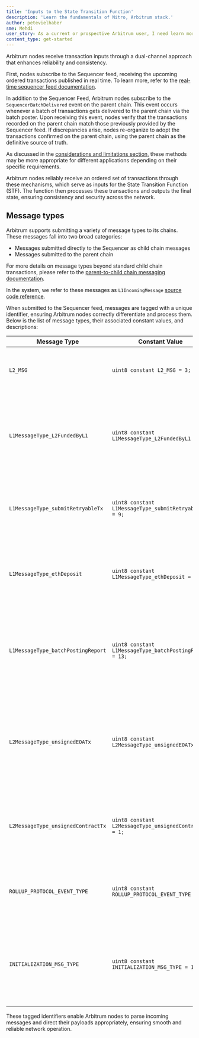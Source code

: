```yaml
---
title: 'Inputs to the State Transition Function'
description: 'Learn the fundamentals of Nitro, Arbitrum stack.'
author: petevielhaber
sme: Mehdi
user_story: As a current or prospective Arbitrum user, I need learn more about Nitros design.
content_type: get-started
---
```


<a data-quicklook-from="arbitrum">Arbitrum</a> nodes receive <a data-quicklook-from="transaction">
  transaction
</a> inputs through a dual-channel approach that enhances reliability and consistency.

First, nodes subscribe
to the <a data-quicklook-from="sequencer">Sequencer</a> feed, receiving the upcoming ordered transactions
published in real time. To learn more, refer to the [real-time sequencer feed documentation](/how-arbitrum-works/03-sequencer.mdx#real-time-sequencer-feed).

In addition to the <a data-quicklook-from="sequencer-feed">Sequencer Feed</a>, Arbitrum nodes subscribe to the `SequencerBatchDelivered` event on the <a data-quicklook-from="parent-chain">parent chain</a>. This event occurs whenever a <a data-quicklook-from="batch">batch</a> of transactions gets delivered to the parent chain via the batch poster. Upon receiving this event, nodes verify that the transactions recorded on the parent chain match those previously provided by the Sequencer feed. If discrepancies arise, nodes re-organize to adopt the transactions confirmed on the parent chain, using the parent chain as the definitive source of truth.

As discussed in the [considerations and limitations section](/how-arbitrum-works/03-sequencer.mdx#considerations-and-limitations), these methods may be more appropriate for different applications depending on their specific requirements.

Arbitrum nodes reliably receive an ordered set of transactions through these mechanisms, which serve as inputs for the <a data-quicklook-from="state-transition-function">State Transition Function</a> (STF). The function then processes these transactions and outputs the final state, ensuring consistency and security across the network.

## Message types

Arbitrum supports submitting a variety of message types to its chains. These messages fall into two broad categories:

- Messages submitted directly to the Sequencer as <a data-quicklook-from="child-chain">child chain</a> messages
- Messages submitted to the parent chain

For more details on message types beyond standard child chain transactions, please refer to the [parent-to-child chain messaging documentation](/how-arbitrum-works/10-l1-to-l2-messaging.mdx).

In the system, we refer to these messages as `L1IncomingMessage` [source code reference](https://github.com/OffchainLabs/nitro/blob/4ac7e9268e9885a025e0060c9ec30f9612f9e651/arbos/incomingmessage.go#L54).

When submitted to the Sequencer feed, messages are tagged with a unique identifier, ensuring Arbitrum nodes correctly differentiate and process them. Below is the list of message types, their associated constant values, and descriptions:

| Message Type | Constant Value | Description |
| ------------ | -------------- | ----------- |
| `L2_MSG` | `uint8 constant L2_MSG = 3;` | Child chain messages submitted directly to the Sequencer. |
| `L1MessageType_L2FundedByL1` | `uint8 constant L1MessageType_L2FundedByL1 = 7;` | Child chain messages that go to the parent chain's <a data-quicklook-from="delayed-inbox">Delayed Inbox</a>, with funding provided on the parent chain itself. |
| `L1MessageType_submitRetryableTx` | `uint8 constant L1MessageType_submitRetryableTx = 9;` | Submitting parent chain messages to the child chain via retryable tickets. |
| `L1MessageType_ethDeposit` | `uint8 constant L1MessageType_ethDeposit = 12;` | Child chain messages that handle deposits of native tokens (`ETH`) into the child chain. |
| `L1MessageType_batchPostingReport` | `uint8 constant L1MessageType_batchPostingReport = 13;` | Used by the Sequencer to update the pricing model based on payment(s) by the batch poster. |
| `L2MessageType_unsignedEOATx` | `uint8 constant L2MessageType_unsignedEOATx = 0;` | Child chain messages submitted by externally owned accounts (EOAs) to the parent chain that does not include a signature. |
| `L2MessageType_unsignedContractTx` | `uint8 constant L2MessageType_unsignedContractTx = 1;` | Child chain messages submitted on the parent chain that does not include a signature. |
| `ROLLUP_PROTOCOL_EVENT_TYPE` | `uint8 constant ROLLUP_PROTOCOL_EVENT_TYPE = 8;` | <a data-quicklook-from="arbitrum-classic">Arbitrum Classic</a> used it for messages sent to <a data-quicklook-from="bridge">bridge</a>, Nitro does not use it. |
| `INITIALIZATION_MSG_TYPE` | `uint8 constant INITIALIZATION_MSG_TYPE = 11;` | The first message added to a new Rollup inbox. Its presence indicates proper initialization of the Rollup. |

These tagged identifiers enable Arbitrum nodes to parse incoming messages and direct their payloads appropriately, ensuring smooth and reliable network operation.
